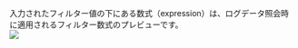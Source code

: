 入力されたフィルター値の下にある数式（expression）は、ログデータ照会時に適用されるフィルター数式のプレビューです。<br/>
![](https://img.whatap.io/media/images/livetail_006_filter_expression.png)
